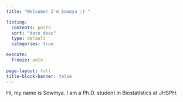 ```yaml
---
title: "Welcome! I'm Sowmya :) "

listing:
  contents: posts
  sort: "date desc"
  type: default
  categories: true

execute: 
  freeze: auto
  
page-layout: full
title-block-banner: false
---
```



Hi, my name is Sowmya. I am a Ph.D. student in Biostatistics at JHSPH. 
